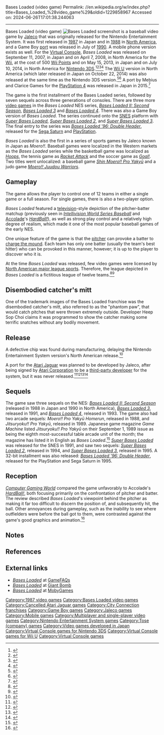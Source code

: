 Bases Loaded (video game)
Permalink: //en.wikipedia.org/w/index.php?title=Bases_Loaded_%28video_game%29&oldid=1229858967
Accessed on: 2024-06-26T17:01:38.244063



------
Bases Loaded (video game)
{{Short description|1987 video game}}
{{Infobox video game
|title      = Bases Loaded
|image      = NES Bases Loaded cover art.jpg
|caption    = North American NES cover art
|developer  = [[Jaleco]]<br>[[Tose (company)|Tose]] <small>(NES version)</small>
|publisher  = Jaleco
|designer   = Nobukazu Ota <small>(NES version)</small>
|programmer = Tetsuji Tanaka <small>(NES version)</small>
|composer   = [[Kouji Murata]], Akihito Hayashi <small>(NES version)</small>
|platforms  = [[Nintendo Entertainment System|NES]], [[Game Boy]]
|released   = '''NES'''{{vgrelease|JP|June 26, 1987}}{{vgrelease|NA|September 1988<ref>{{cite journal |journal=[[Computer Entertainer]] |title=BASES LOADED II: SECOND SEASON |date=January 1990 |volume=8 |issue=10 |page=16 |issn=0890-2143 |url=https://retrocdn.net/images/d/d9/ComputerEntertainer_US_Vol.8_10.pdf |accessdate=27 February 2021}}</ref>}}'''Game Boy'''{{vgrelease|NA|July 1990}}
|genre      = [[Sports game|Sports: Baseball]]
|modes      = [[Single-player video game|Single-player]], [[Multiplayer video game|Multiplayer]]
}}
[[File:Bases loaded.jpeg|frame|right|''Bases Loaded'' screenshot]]
{{nihongo foot|'''''Bases Loaded'''''|燃えろ!!プロ野球|'''''Moero!! Pro Yakyū'''''|lit. "Burn!! Pro Baseball"|lead=yes|group=lower-alpha}} is a baseball video game by [[Jaleco]] that was originally released for the Nintendo Entertainment System. It was first released in [[1987 in video gaming|1987]] in Japan and in [[1988 in video gaming|1988]] in [[North America]], and a Game Boy [[porting|port]] was released in July of [[1990 in video gaming|1990]]. A mobile phone version exists as well. For the [[Virtual Console]], ''Bases Loaded'' was released on September 11, 2007, in Japan and on April 7, 2008, in North America for the [[Wii]], at the cost of 500 [[Wii Points]] and on May 15, 2013, in Japan and on July 10, 2014, in North America for [[Nintendo 3DS]].<ref>{{Cite web |url=https://www.nintendo.co.jp/wii/vc/vc_mp/ |title=Vc 燃えろ!!プロ野球 |access-date=2018-11-03 |archive-url=https://web.archive.org/web/20160309225000/https://www.nintendo.co.jp/wii/vc/vc_mp/ |archive-date=2016-03-09 |url-status=live }}</ref><ref>{{Cite web |url=https://www.nintendo.com/games/detail/o-9CsY5osAzMkJAsQ4I1xQpXcs4P3BqS |title=Bases Loaded for Wii - Nintendo Game Details |access-date=2018-11-03 |archive-url=https://web.archive.org/web/20181104030208/https://www.nintendo.com/games/detail/o-9CsY5osAzMkJAsQ4I1xQpXcs4P3BqS |archive-date=2018-11-04 |url-status=live }}</ref><ref>{{Cite web |url=https://www.nintendo.co.jp/titles/50010000014318 |title=燃えろ!!プロ野球 &#124; ニンテンドー3Ds &#124; 任天堂 |access-date=2018-11-03 |archive-url=https://web.archive.org/web/20181103210417/https://www.nintendo.co.jp/titles/50010000014318 |archive-date=2018-11-03 |url-status=live }}</ref><ref>{{Cite web |url=https://www.nintendo.com/games/detail/bases-loaded-3ds |title=Bases Loaded for Nintendo 3DS - Nintendo Game Details |access-date=2018-11-03 |archive-url=https://web.archive.org/web/20181103221752/https://www.nintendo.com/games/detail/bases-loaded-3ds |archive-date=2018-11-03 |url-status=live }}</ref> The [[Wii U]] version in North America (which later released in Japan on October 22, 2014) was also released at the same time as the Nintendo 3DS version.<ref>{{Cite web |url=https://www.nintendo.com/games/detail/ELBypqck0n_kHhMKl_uzBO83xocV5Qzd |title=Bases Loaded for Wii U - Nintendo Game Details |access-date=2018-11-03 |archive-url=https://web.archive.org/web/20181103210522/https://www.nintendo.com/games/detail/ELBypqck0n_kHhMKl_uzBO83xocV5Qzd |archive-date=2018-11-03 |url-status=live }}</ref><ref>{{Cite web |url=https://www.nintendo.co.jp/titles/20010000006446 |title=燃えろ!!プロ野球 &#124; Wii U &#124; 任天堂 |access-date=2018-11-03 |archive-url=https://web.archive.org/web/20181103210252/https://www.nintendo.co.jp/titles/20010000006446 |archive-date=2018-11-03 |url-status=live }}</ref> A port by Mebius and Clarice Games for the [[PlayStation 4]] was released in Japan in 2015.<ref>{{Cite web |url=http://gematsu.com/2015/07/bases-loaded-announced-ps4 |title=Bases Loaded announced for PS4 - Gematsu |date=16 July 2015 |access-date=2015-07-17 |archive-url=https://web.archive.org/web/20150717150132/http://gematsu.com/2015/07/bases-loaded-announced-ps4 |archive-date=2015-07-17 |url-status=live }}</ref>

The game is the first installment of the Bases Loaded series, followed by seven sequels across three generations of consoles. There are three more [[video game]]s in the ''Bases Loaded'' NES series, ''[[Bases Loaded II|Bases Loaded II: Second Season]]'', ''[[Bases Loaded 3]]'' and ''[[Bases Loaded 4]]''. There was also a Game Boy version of ''Bases Loaded''. The series continued onto the [[Super Nintendo Entertainment System|SNES]] platform with ''[[Super Bases Loaded]]'', ''[[Super Bases Loaded 2]]'', and ''[[Super Bases Loaded 3]]''. The final entry to the series was ''[[Bases Loaded '96: Double Header]]'', released for the [[Sega Saturn]] and [[PlayStation (console)|PlayStation]].

''Bases Loaded'' is also the first in a series of sports games by Jaleco known in Japan as ''Moero!!''. Baseball games were localized in the Western markets as the ''Bases Loaded'' series while the basketball game was localized as ''[[Hoops (1988 video game)|Hoops]]'', the tennis game as ''[[Racket Attack]]'' and the soccer game as ''[[Goal! (video game)|Goal!]]''. Two titles went unlocalized: a baseball game ''[[Shin Moero!! Pro Yakyū]]'' and a judo game ''[[Moero!! Juudou Warriors]]''.

==Gameplay==
The game allows the player to control one of 12 teams in either a single game or a full season. For single games, there is also a two-player option.

''Bases Loaded'' featured a [[television]]-style depiction of the pitcher-batter matchup (previously seen in ''[[Intellivision World Series Baseball]]'' and [[Accolade (company)|Accolade]]'s ''[[HardBall!]]''), as well as strong play control and a relatively high degree of realism, which made it one of the most popular baseball games of the early NES.

One unique feature of the game is that the [[pitcher]] can provoke a batter to [[charging the mound|charge the mound]]. Each team has only one batter (usually the team's best hitter) who can be provoked in this manner, however; it is up to the player to discover who it is.

At the time ''Bases Loaded'' was released, few video games were licensed by [[Major professional sports leagues in the United States and Canada|North American major league sports]]. Therefore, the league depicted in ''Bases Loaded'' is a fictitious league of twelve teams.<ref name="GameFAQs">{{cite web |url = http://www.gamefaqs.com/nes/587113-bases-loaded/faqs/30570 |date = October 2007 |last = Sulpher |first = Brian |title = Bases Loaded FAQs &#124; GameFAQs.com |access-date = 2010-09-15 |archive-url = https://web.archive.org/web/20100624103009/http://www.gamefaqs.com/nes/587113-bases-loaded/faqs/30570 |archive-date = 2010-06-24 |url-status = live }}</ref><ref>{{Cite web |url=http://www.vgmpf.com/Wiki/images/8/84/Moero%21%21_Pro_Yakyuu_-_FC_-_Scoreboard.png |title=Archived copy |access-date=2013-10-20 |archive-url=https://web.archive.org/web/20160304123314/http://www.vgmpf.com/Wiki/images/8/84/Moero!!_Pro_Yakyuu_-_FC_-_Scoreboard.png |archive-date=2016-03-04 |url-status=live }}</ref>

==Disembodied catcher's mitt==
One of the trademark images of the Bases Loaded franchise was the disembodied catcher's mitt, also referred to as the "phantom paw", that would catch pitches that were thrown extremely outside. Developer Heep Sop Choi claims it was programmed to show the catcher making some terrific snatches without any bodily movement. {{Citation needed|date=May 2010}}

== Release ==
A defective chip was found during manufacturing, delaying the Nintendo Entertainment System version's North American release.<ref>{{cite journal |journal=Computer Entertainer |title=BASES LOADED Clarification |date=August 1988 |volume=7 |issue=5 |page=11 |issn=0890-2143 |url=https://retrocdn.net/images/6/6d/ComputerEntertainer_US_Vol.7_05.pdf |accessdate=27 February 2021}}</ref>

A port for the [[Atari Jaguar]] was planned to be developed by Jaleco, after being signed by [[Atari Corporation]] to be a [[third-party developer]] for the system, but it was never released.<ref>{{cite magazine|last=Halverson|first=Dave|url=https://archive.org/stream/Gamefan_Vol_2_Issue_06#page/n89/mode/1up|title=Jaguar's Domain|magazine=[[GameFan]]|volume=2|issue=6|publisher=Shinno Media|date=May 1994|pages=90–92}}</ref><ref>{{cite magazine|url=https://archive.org/stream/Gamefan_Vol_2_Issue_07#page/n146/mode/1up|title=The Game Fan 32Bit System Shoot Out - Who Will Lead Us Into The Next Generation?|magazine=[[GameFan]]|volume=2|issue=7|publisher=Shinno Media|date=June 1994|pages=146–147}}</ref><ref>{{cite magazine|url=https://retrocdn.net/index.php?title=File:GamePro_US_059.pdf&page=186|title=ProNews: Jaguar Lecensee Count Grows|magazine=[[GamePro]]|issue=59|publisher=[[International Data Group|IDG]]|date=June 1994|page=184|access-date=2018-08-04|archive-url=https://web.archive.org/web/20180731213533/https://retrocdn.net/index.php?title=File:GamePro_US_059.pdf&page=186|archive-date=2018-07-31|url-status=live}}</ref><ref>{{cite web | url=https://archive.org/details/1994-06-games-amusement-pleasure-01/page/14/mode/1up | title=1994-06 Games Amusement Pleasure #01 | date=June 1994 }}</ref>

==Sequels==
The game saw three sequels on the NES: ''[[Bases Loaded II: Second Season]]'' (released in 1988 in Japan and 1990 in North America), ''[[Bases Loaded 3]]'', released in 1991, and ''[[Bases Loaded 4]]'', released in 1993. The game also had two arcade sequels: ''Moero!! Pro Yakyū Homerun'', released in 1988, and ''Jitsuryoku!! Pro Yakyū'', released in 1989. Japanese game magazine ''Game Machine'' listed ''Jitsuryoku!! Pro Yakyū'' on their September 1, 1989 issue as being the eighth most-successful table arcade unit of the month; the magazine has listed it in English as ''Bases Loaded''.<ref>{{cite magazine|title=Game Machine's Best Hit Games 25 - テーブル型TVゲーム機 (Table Videos)|magazine=[[:ja:ゲームマシン|Game Machine]]|issue=363|publisher=[[:ja:アミューズメント通信社|Amusement Press, Inc.]]|date=1 September 1989|page=23|lang=ja}}</ref> ''[[Super Bases Loaded]]'' was released for the SNES in 1991, and saw two sequels: ''[[Super Bases Loaded 2]]'', released in 1994, and ''[[Super Bases Loaded 3]]'', released in 1995. A 32-bit installment was also released: ''[[Bases Loaded '96: Double Header]]'', released for the PlayStation and Sega Saturn in 1995.

==Reception==
''[[Computer Gaming World]]'' compared the game unfavorably to Accolade's ''[[HardBall!]]'', both focusing primarily on the confrontation of pitcher and batter. The review described ''Bases Loaded'''s viewpoint behind the pitcher as making it far too difficult to discern the position of, and subsequently hit, the ball. Other annoyances during gameplay, such as the inability to see where outfielders were before the ball got to them, were contrasted against the game's good graphics and animation.<ref name = "CGW">{{Cite magazine | date = December 1988  | last = Kunkel | first = Bill | magazine = Computer Gaming World | title = Video Gaming World: Batter Up! | pages = 64–65 }}</ref>
==Notes==
{{notelist}}
==References==
<references />

== External links ==
* [https://gamefaqs.gamespot.com/arcade/566572-bases-loaded ''Bases Loaded''] at [[GameFAQs]]
* [https://www.giantbomb.com/bases-loaded/3030-8283/ ''Bases Loaded''] at [[Giant Bomb]]
* [https://www.mobygames.com/game/bases-loaded ''Bases Loaded''] at [[MobyGames]]

{{Bases Loaded}}
{{Jaleco franchises}}

{{DEFAULTSORT:Bases Loaded (Video Game)}}
[[Category:1987 video games]]
[[Category:Bases Loaded video games]]
[[Category:Cancelled Atari Jaguar games]]
[[Category:City Connection franchises]]
[[Category:Game Boy games]]
[[Category:Jaleco games]]
[[Category:Mobile games]]
[[Category:Multiplayer and single-player video games]]
[[Category:Nintendo Entertainment System games]]
[[Category:Tose (company) games]]
[[Category:Video games developed in Japan]]
[[Category:Virtual Console games for Nintendo 3DS]]
[[Category:Virtual Console games for Wii U]]
[[Category:Virtual Console games]]